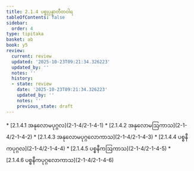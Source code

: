 ```yaml
---
title: 2.1.4 ပစ္စုပ္ပန္နာတီတဝါရ
tableOfContents: false
sidebar:
  order: 4
type: tipitaka
basket: ab
book: y5
review:
  current: review
  updated: '2025-10-23T09:21:34.326223'
  updated_by: ''
  notes: ''
  history:
  - state: review
    date: '2025-10-23T09:21:34.326223'
    updated_by: ''
    notes: ''
    previous_state: draft
---
```



<ReviewStatus review={frontmatter.review} showDetails={true} />

<HypothesisAnnotation frontmatter={frontmatter} />

<DynamicBreadcrumb />



<TableOfContents book="y5" section="2.1.4">
* [2.1.4.1 အနုလောမပုဂ္ဂလ](2-1-4/2-1-4-1)
* [2.1.4.2 အနုလောမဩကာသ](2-1-4/2-1-4-2)
* [2.1.4.3 အနုလောမပုဂ္ဂလောကာသ](2-1-4/2-1-4-3)
* [2.1.4.4 ပစ္စနီကပုဂ္ဂလ](2-1-4/2-1-4-4)
* [2.1.4.5 ပစ္စနီကဩကာသ](2-1-4/2-1-4-5)
* [2.1.4.6 ပစ္စနီကပုဂ္ဂလောကာသ](2-1-4/2-1-4-6)
</TableOfContents>